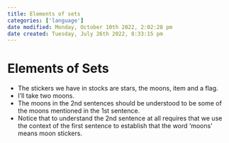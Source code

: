 ```yaml
---
title: Elements of sets
categories: ['language']
date modified: Monday, October 10th 2022, 2:02:28 pm
date created: Tuesday, July 26th 2022, 8:33:15 pm
---
```


# Elements of Sets
- The stickers we have in stocks are stars, the moons, item and a flag.
- I’ll take two moons.
- The moons in the 2nd sentences should be understood to be some of the moons mentioned in the 1st sentence.
- Notice that to understand the 2nd sentence at all requires that we use the context of the first sentence to establish that the word ‘moons’ means moon stickers.



